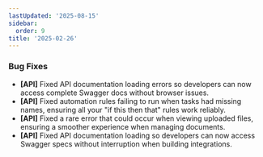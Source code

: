 ```yaml
---
lastUpdated: '2025-08-15'
sidebar:
  order: 9
title: '2025-02-26'
---
```


### Bug Fixes

- **[API]** Fixed API documentation loading errors so developers can now access complete Swagger docs without browser issues.
- **[API]** Fixed automation rules failing to run when tasks had missing names, ensuring all your "if this then that" rules work reliably.
- **[API]** Fixed a rare error that could occur when viewing uploaded files, ensuring a smoother experience when managing documents.
- **[API]** Fixed API documentation loading so developers can now access Swagger specs without interruption when building integrations.